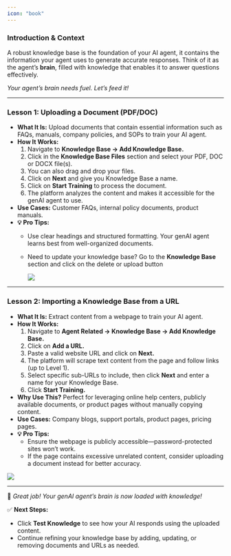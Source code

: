 ```yaml
---
icon: "book"
---
```


### **Introduction & Context**

A robust knowledge base is the foundation of your AI agent, it contains the information your agent uses to generate accurate responses. Think of it as the agent’s **brain**, filled with knowledge that enables it to answer questions effectively.

_Your agent’s brain needs fuel. Let’s feed it\!_

---

### **Lesson 1: Uploading a Document (PDF/DOC)**

- **What It Is:** Upload documents that contain essential information such as FAQs, manuals, company policies, and SOPs to train your AI agent.
- **How It Works:**
  1. Navigate to **Knowledge Base → Add Knowledge Base.**
  2. Click in the **Knowledge Base Files** section and select your PDF, DOC or DOCX file(s).
  3. You can also drag and drop your files.
  4. Click on **Next** and give you Knowledge Base a name.
  5. Click on **Start Training** to process the document.
  6. The platform analyzes the content and makes it accessible for the genAI agent to use.
- **Use Cases:** Customer FAQs, internal policy documents, product manuals.
- **💡 Pro Tips:**
  - Use clear headings and structured formatting. Your genAI agent learns best from well-organized documents.
  - Need to update your knowledge base? Go to the **Knowledge Base** section and click on the delete or upload button

    ![](/CreateKBfile.gif)

---

### **Lesson 2: Importing a Knowledge Base from a URL**

- **What It Is:** Extract content from a webpage to train your AI agent.
- **How It Works:**
  1. Navigate to **Agent Related → Knowledge Base → Add Knowledge Base.**
  2. Click on **Add a URL.**
  3. Paste a valid website URL and click on **Next.**
  4. The platform will scrape text content from the page and follow links (up to Level 1).
  5. Select specific sub-URLs to include, then click **Next** and enter a name for your Knowledge Base.
  6. Click **Start Training.**
- **Why Use This?** Perfect for leveraging online help centers, publicly available documents, or product pages without manually copying content.
- **Use Cases:** Company blogs, support portals, product pages, pricing pages.
- **💡 Pro Tips:**
  - Ensure the webpage is publicly accessible—password-protected sites won’t work.
  - If the page contains excessive unrelated content, consider uploading a document instead for better accuracy.

![](/KB2.gif)

---

🎉 _Great job\! Your genAI agent’s brain is now loaded with knowledge\!_

✅ **Next Steps:**

- Click **Test Knowledge** to see how your AI responds using the uploaded content.
- Continue refining your knowledge base by adding, updating, or removing documents and URLs as needed.